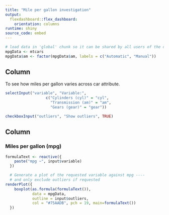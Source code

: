 ```yaml
---
title: "Mile per gallon investigation"
output: 
  flexdashboard::flex_dashboard:
    orientation: columns
runtime: shiny
source_code: embed
---
```


```r
# load data in 'global' chunk so it can be shared by all users of the dashboard
mpgData <- mtcars
mpgData$am <- factor(mpgData$am, labels = c("Automatic", "Manual"))
```

## Column {.sidebar}

To see how miles per gallon varies across car attribute.

```r
selectInput("variable", "Variable:",
                  c("Cylinders (cyl)" = "cyl",
                    "Transmission (am)" = "am",
                    "Gears (gear)" = "gear"))

checkboxInput("outliers", "Show outliers", TRUE)
```

## Column

### Miles per gallon (mpg)

```r
formulaText <- reactive({
    paste("mpg ~", input$variable)
  })

  # Generate a plot of the requested variable against mpg ----
  # and only exclude outliers if requested
renderPlot({
    boxplot(as.formula(formulaText()),
            data = mpgData,
            outline = input$outliers,
            col = "#75AADB", pch = 19, main=formulaText())
  })
```

